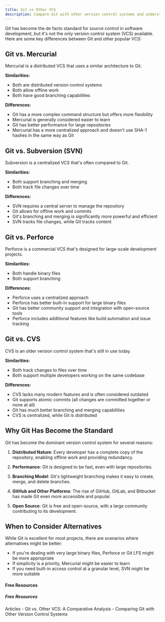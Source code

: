 ```yaml
---
title: Git vs Other VCS
description: Compare Git with other version control systems and understand its advantages
---
```





Git has become the de facto standard for source control in software development, but it's not the only version control system (VCS) available. Here are some key differences between Git and other popular VCS:

## Git vs. Mercurial

Mercurial is a distributed VCS that uses a similar architecture to Git.

**Similarities:**
- Both are distributed version control systems
- Both allow offline work
- Both have good branching capabilities

**Differences:**
- Git has a more complex command structure but offers more flexibility
- Mercurial is generally considered easier to learn
- Git has better performance for large repositories
- Mercurial has a more centralized approach and doesn't use SHA-1 hashes in the same way as Git

## Git vs. Subversion (SVN)

Subversion is a centralized VCS that's often compared to Git.

**Similarities:**
- Both support branching and merging
- Both track file changes over time

**Differences:**
- SVN requires a central server to manage the repository
- Git allows for offline work and commits
- Git's branching and merging is significantly more powerful and efficient
- SVN tracks file changes, while Git tracks content

## Git vs. Perforce

Perforce is a commercial VCS that's designed for large-scale development projects.

**Similarities:**
- Both handle binary files
- Both support branching

**Differences:**
- Perforce uses a centralized approach
- Perforce has better built-in support for large binary files
- Git has better community support and integration with open-source tools
- Perforce includes additional features like build automation and issue tracking

## Git vs. CVS

CVS is an older version control system that's still in use today.

**Similarities:**
- Both track changes to files over time
- Both support multiple developers working on the same codebase

**Differences:**
- CVS lacks many modern features and is often considered outdated
- Git supports atomic commits (all changes are committed together or none at all)
- Git has much better branching and merging capabilities
- CVS is centralized, while Git is distributed

## Why Git Has Become the Standard

Git has become the dominant version control system for several reasons:

1. **Distributed Nature**: Every developer has a complete copy of the repository, enabling offline work and providing redundancy.

2. **Performance**: Git is designed to be fast, even with large repositories.

3. **Branching Model**: Git's lightweight branching makes it easy to create, merge, and delete branches.

4. **GitHub and Other Platforms**: The rise of GitHub, GitLab, and Bitbucket has made Git even more accessible and popular.

5. **Open Source**: Git is free and open-source, with a large community contributing to its development.

## When to Consider Alternatives

While Git is excellent for most projects, there are scenarios where alternatives might be better:

- If you're dealing with very large binary files, Perforce or Git LFS might be more appropriate
- If simplicity is a priority, Mercurial might be easier to learn
- If you need built-in access control at a granular level, SVN might be more suitable



#### Free Resources

##### Free Resources
<Tabs defaultValue="article">
<TabsList>
<TabsTrigger value="article">Articles</TabsTrigger>
</TabsList>

<TabsContent value="article">
- <Link href="https://medium.com/@pascalchinedu2000/git-vs-other-vcs-a-comparative-analysis-5cb03ad58e0e">Git vs. Other VCS: A Comparative Analysis</Link>
- <Link href="https://www.atlassian.com/git/tutorials/what-is-version-control#distributed-version-control-systems-dvcs">Comparing Git with Other Version Control Systems</Link>
</TabsContent>
</Tabs>